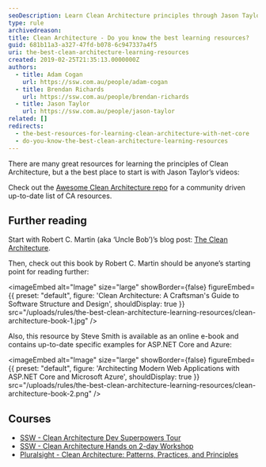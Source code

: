 ```yaml
---
seoDescription: Learn Clean Architecture principles through Jason Taylor's videos and Robert C Martin's blog post, then dive into Uncle Bob's book or Steve Smith's e-book for in-depth guidance on software structure and design.
type: rule
archivedreason:
title: Clean Architecture - Do you know the best learning resources?
guid: 681b11a3-a327-47fd-b078-6c947337a4f5
uri: the-best-clean-architecture-learning-resources
created: 2019-02-25T21:35:13.0000000Z
authors:
  - title: Adam Cogan
    url: https://ssw.com.au/people/adam-cogan
  - title: Brendan Richards
    url: https://ssw.com.au/people/brendan-richards
  - title: Jason Taylor
    url: https://ssw.com.au/people/jason-taylor
related: []
redirects:
  - the-best-resources-for-learning-clean-architecture-with-net-core
  - do-you-know-the-best-clean-architecture-learning-resources
---
```


There are many great resources for learning the principles of Clean Architecture, but a the best place to start is with Jason Taylor’s videos:

<youtubeEmbed url="https://www.youtube.com/embed/5OtUm1BLmG0" description="Video: Clean Architecture with ASP.NET Core 3.0 - Jason Taylor - NDC Sydney 2019 (1 hr)" />

<youtubeEmbed url="https://www.youtube.com/embed/_lwCVE_XgqI" description="Video: Clean Architecture with ASP.NET Core 2.1 | Jason Taylor (49 min)" />

Check out the [Awesome Clean Architecture repo](https://github.com/sswconsulting/awesome-clean-architecture) for a community driven up-to-date list of CA resources.
## Further reading

Start with Robert C. Martin (aka ‘Uncle Bob’)’s blog post: [The Clean Architecture](http://blog.cleancoder.com/uncle-bob/2012/08/13/the-clean-architecture.html).

Then, check out this book by Robert C. Martin should be anyone’s starting point for reading further:


<imageEmbed
  alt="Image"
  size="large"
  showBorder={false}
  figureEmbed={{
    preset: "default",
    figure: 'Clean Architecture: A Craftsman\'s Guide to Software Structure and Design',
    shouldDisplay: true
  }}
  src="/uploads/rules/the-best-clean-architecture-learning-resources/clean-architecture-book-1.jpg"
/>

Also, this resource by Steve Smith is available as an online e-book and contains up-to-date specific examples for ASP.NET Core and Azure:


<imageEmbed
  alt="Image"
  size="large"
  showBorder={false}
  figureEmbed={{
    preset: "default",
    figure: 'Architecting Modern Web Applications with ASP.NET Core and Microsoft Azure',
    shouldDisplay: true
  }}
  src="/uploads/rules/the-best-clean-architecture-learning-resources/clean-architecture-book-2.png"
/>

## Courses

* [SSW - Clean Architecture Dev Superpowers Tour](https://www.ssw.com.au/events/clean-architecture-superpowers-tour)
* [SSW - Clean Architecture Hands on 2-day Workshop](https://www.ssw.com.au/events/clean-architecture-workshop)
* [Pluralsight - Clean Architecture: Patterns, Practices, and Principles](https://www.pluralsight.com/courses/clean-architecture-patterns-practices-principles)